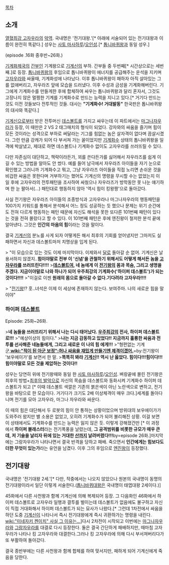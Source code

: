 [[목차]]
== 소개 ==
[[열혈최강 고자우라]]의 [[악역]]. 국내명은 '전기대왕.'[* 아래에 서술되어 있는 전기대왕과 이름이 완전히 똑같다.] 성우는 [[사토 마사하루]]/[[오인성]].[* [[톱니바퀴왕]]과 동일 성우.]

(episode .16화 중후반~26화.)

[[기계화제국]]의 [[간부]]인 기계왕으로 [[기계신]]의 부하. 간부들 중 두번째[* 시간상으로는 세번째.]로 등장. [[톱니바퀴왕]]의 후임으로 톱니바퀴왕이 에너지를 공급해주는 운석을 지키며 [[고자우라]]와 싸울때, 기계화성에 나타났다. 이후 톱니바퀴왕이 패하자 아직 살아있는 그를 없애버리고, 자우라즈 앞에 모습을 드러냈다. 이후 수성과 금성을 기계화해버린다. 기그에게 기계화수를 만들게한 후에 합체하여 싸우는 톱니바퀴왕과 달리 혼자서, 그것도 고장나지 않은 멀쩡한 기계를 기계화수로 만드는 능력을 지니고 있다.[* 거기다 만드는 것도 이전 것들보다 전투적인 것들. 대사는 '''"기계화수! 거대발동"''' 한국판은 톱니바퀴왕의 대사와 똑같다.]

[[기계신]]으로부터 받은 전투머신 [[데스볼트]]를 가지고 싸우는데 이 파트에서는 [[마그나자우라]]가 등장, 이 때만은 2 VS 2 태그매치의 형식이 되었다. 강자와의 싸움을 즐기며 힘이 모든 것이라는 성격으로 부하로 써달라는 기그를 힘없는 놈은 살자격이 없다며 끔살시켰다. 그런 만큼 강캐가 되어 다 부서져 가는 꼴이었지만 [[기계화수]] 상태의 톱니바퀴왕을 일격에 박살냈고, 제대로 하면 데스볼트나 기계화수 없이도 고자우라를 쓰러뜨릴 수 있다.

다만 자존심이 대단하고, 책략이라든가, 꾀를 쓴다든가를 싫어해서 자우라즈를 쉽게 이길 수 있는 방법을 알아도 안 썼다. 예를 들어 남극에서 자우라즈 아이들을 자기 눈으로 확인했고 그러니까 기계화수고 뭐고, 그냥 자우라즈 아이들을 직접 노리면 손쉬운 것을 비겁한 싸움은 못한다며 거부하기는 했어도 기계신의 명령을 무시할 수는 없었는지 이 일 후에 고자우라의 전투패턴을 조사하여 싸웠으나 자우라즈가 방학동안 못 나눈 얘기하며 한 눈 팔아서(...) 패턴대로 행동하지 않아 '역시 힘이 킹왕짱'으로 돌아갔다.

사실 전기왕은 자우라즈 아이들의 조종방식과 고자우라나 마그나자우라의 행동패턴을 100가지 키워드를 통해서 분석해서 어느 정도 성공하는 듯 했으나 문제는 위기 순간에도 전혀 다르게 행동하는 패턴 때문에 자신도 해석을 못한 또다른 101번째 패턴이 있다는 것을 전혀 몰랐다고 할 수 있다. 이 101번째 패턴은 후에 엔진왕이 철저한 분석 끝에 알아낸다. 그것은 '''인간의 마음의 힘'''이라는 것을 말이다.

결국 [[기계신]]의 분노를 사게 되자 어떻게든 해서 최후의 기회를 얻어냈지만 그마저도 실패하면서 자신과 데스볼트마저 치명상을 입게 된다. 

> "이 모습으로 있는 것도 이제 마지막이다. 이제와서 [[달]]로 돌아갈 순 없어. 기계신은 날 용서하지 않겠지..'''힘이야말로 전부 이 '신념'을 관철하기 위해서도 어떻게 해서든 놈을 [[고자우라]]를 쓰러뜨린다!!!!'''
>'''[[데스볼트]]여, 네 놈에게 이 [[전기왕]]의 몸과 목숨, 그리고 생명을 주겠다. 지금이야말로 나와 하나가 되어 우주최강의 기계화수('하이퍼 데스볼트')가 되는 것이다!!!!'''
>"이걸로 이젠 '''원래의 몸으로 돌아갈 수 없다.기다려라 고자우라!!!!'''

> "[[전기왕]]!? 훗..녀석은 이제 이 세상에 존재하지 않는다. 보여주마. 나의 새로운 힘을 말이야"

=== '''하이퍼 [[데스볼트]]''' ===
Episode: 25화~26화.

>'''네 놈들을 쓰러뜨리기 위해서 나는 다시 태어났다. [[우주]]최강의 전사, 하이퍼 데스볼트로!!!'''
>"예상이상의 힘이다."
>'''나는 지금 감동하고 있었다!! 지금까지 훌륭한 싸움과 전투를 선사해준 네놈들에게, 그리고 새로운 이 나의 힘 에게!!!'''
>"형편없는 기계군,'''[[wiki:"적이 된 아군 보정":허나 싸움을 재밌게 만들기엔 제격이겠어.]]'''=by:전기왕이 '보우에이가'를 보면서 한 말.
>'''똑똑히 봐라 [[기계신]]!! 역시 난 옳았다. 힘이다!!!힘이다!!! 힘이야말로 모든 것을 제압하는 것이다!!'''


성우는 당연히 위에 전기왕때와 동일 한 [[사토 마사하루]]/[[오인성]].
벼랑끝에 몰린 전기왕은 최후의 방법+[[최후의 발악]]으로 자신의 목숨을 데스볼트와 동화시켜 기계화수 하이퍼 데스볼트가 되고 [* 이때 데스볼트 색깔은 기존의 붉은색이 아닌 노란색으로 변하고, 전기왕을 바탕으로 한 모습이다. 거기다가 크기도 2배 이상체격이 매우 크다.]세계를 돌아다니며 전기를 모아 고자우라, 마그나 자우라와 싸운다.

이 때의 힘은 대단해서 두 로봇의 힘이 안 통하는 상황이었으며 방위대의 보우에이가가 도와주러 왔지만 별 소용은 없었고, 오히려 기계화수가 되어 불리해진 상황. 이걸 보면 이 상태에서도 기계화수를 만드는 능력은 잃지 않은 듯. 이렇게 강해졌건만 [* 이 과정 에서 '''하이퍼 블래스터'''라는 전기폭풍을 날렸는데, '''그 공격범위를 비롯한 규모가 매우 큰데, 저 기술을 날리자 뒤에 있는 거대한 [[산]]까지 날려버렸다!!!'''by=episode 26화.]마지막에는 그랑자우라가 나타나면서 결국 반격을 당하고 패배. 죽으면서 '''인간에게는 힘보다도 더한 무엇이 있는가'''라는 유언을 남겼다. 이후 그의 후임으로 [[엔진왕]]이 등장했다.

== 전기대왕 ==
국내명은 '전기대왕 2세.'[* 다만, 작중에서는 나오지 않았으나 원본의 국내명이 동명의 전기대왕이라서 일단 이렇게 서술한다.([[톱니바퀴왕|톱니바퀴대왕]]은 국내명이 태엽대왕 2세이다.)]

45화에서 다른 사천왕과 함께 기계신에 의해 복제되어 등장. 그 다음화인 46화에서 하이퍼 데스볼트로 고자우라 일행과 결투를 벌이는데 데스볼트가 없음에도 불구하고 자신이 직접 거대화해서 하이퍼 데스볼트가 되는 묘사가 나왔다.[* 그런데 1차전에서 싸움을 하던 도중 [[기계신]]이 나타나서 즉시 전기대왕에게 즉시 귀환하가는 명령을 내린다. [[wiki:"미네자키 켄이치" 사실 그 이유는...]]]다시 2차전이 시작되고 이번에는 [[마그나자우라]]와 [[그랑자우라]]를 대결로 다시 등장한다. 둘은 결국 간단하게 패배하지만, 때마침 고자우라가 나타나 킹 고자우라와 대결한다.그러나 킹 고자우라에 의해 다시 부서져버리다가 또 부활하여 돌아갔다.

결국 종반부에는 다른 사천왕과 함께 합체를 하여 맞서지만, 패하게 되어 기계신에게 죽음을 당한다.

